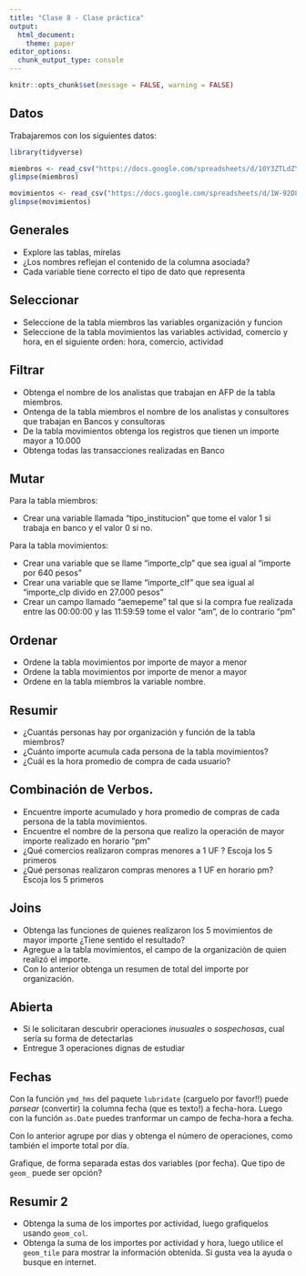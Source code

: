 ```yaml
---
title: "Clase 8 - Clase práctica"
output:
  html_document:
    theme: paper
editor_options: 
  chunk_output_type: console
---
```


```r
knitr::opts_chunk$set(message = FALSE, warning = FALSE)
```

## Datos

Trabajaremos con los siguientes datos:

```r
library(tidyverse)

miembros <- read_csv("https://docs.google.com/spreadsheets/d/10Y3ZTLdZYFLepakSb2NzeN4ZZ_I2SpMVsgy98DGd_oA/export?format=csv&id=10Y3ZTLdZYFLepakSb2NzeN4ZZ_I2SpMVsgy98DGd_oA&gid=1401112230")
glimpse(miembros)

movimientos <- read_csv("https://docs.google.com/spreadsheets/d/1W-92D8z49CFqynp-nz-C_jGGvhB5np2sLObjaGWTqSk/export?format=csv&id=1W-92D8z49CFqynp-nz-C_jGGvhB5np2sLObjaGWTqSk&gid=1376337386")
glimpse(movimientos)
```

## Generales

- Explore las tablas, mírelas
- ¿Los nombres reflejan el contenido de la columna asociada?
- Cada variable tiene correcto el tipo de dato que representa


## Seleccionar

- Seleccione de la tabla miembros las variables organización y funcion
- Seleccione de la tabla movimientos las variables actividad, comercio y hora, en el siguiente orden: hora, comercio, actividad

## Filtrar

- Obtenga el nombre de los analistas que trabajan en AFP de la tabla miembros.
- Ontenga de la tabla miembros el nombre de los analistas y consultores que trabajan en Bancos y consultoras
- De la tabla movimientos obtenga los registros que tienen un importe mayor a 10.000
- Obtenga todas las transacciones realizadas en Banco

## Mutar

Para la tabla miembros:

- Crear una variable llamada "tipo_institucion" que tome el valor 1 si trabaja en banco y el valor 0 si no. 

Para la tabla movimientos:

- Crear una variable que se llame "importe_clp" que sea igual al "importe por 640 pesos"
- Crear una variable que se llame "importe_clf" que sea igual al "importe_clp divido en 27.000 pesos"
- Crear un campo llamado "aemepeme" tal que si la compra fue realizada entre las 00:00:00 y las 11:59:59 tome el valor "am", de lo contrario "pm"

## Ordenar

- Ordene la tabla movimientos por importe de mayor a menor
- Ordene la tabla movimientos por importe de menor a mayor
- Ordene en la tabla miembros la variable nombre. 

## Resumir

- ¿Cuantás personas hay por organización y función de la tabla miembros?
- ¿Cuánto importe acumula cada persona de la tabla movimientos? 
- ¿Cuál es la hora promedio de compra de cada usuario?
  
## Combinación de Verbos. 

- Encuentre importe acumulado y hora promedio de compras de cada persona de la tabla movimientos.
- Encuentre el nombre de la persona que realizo la operación de mayor importe realizado en horario "pm"
- ¿Qué comercios realizaron compras menores a 1 UF ? Escoja los 5 primeros
- ¿Qué personas realizaron compras menores a 1 UF en horario pm? Escoja los 5 primeros

## Joins

- Obtenga las funciones de quienes realizaron los 5 movimientos de mayor  importe ¿Tiene sentido el resultado?
- Agregue a la tabla movimientos, el campo de la organizaciòn de quien realizó el importe. 
- Con lo anterior obtenga un resumen de total del importe por organización.

## Abierta

- Si le solicitaran descubrir operaciones _inusuales_ o _sospechosas_, cual sería su forma de detectarlas
- Entregue 3 operaciones dignas de estudiar

## Fechas

Con la función `ymd_hms` del paquete `lubridate` (carguelo por favor!!) puede _parsear_ (convertir) la columna
fecha (que es texto!) a fecha-hora. Luego con la función `as.Date` puedes tranformar un campo de fecha-hora a fecha.

Con lo anterior agrupe por dias y obtenga el número de operaciones, como también el importe total 
por día.

Grafique, de forma separada estas dos variables (por fecha). Que tipo de `geom_` puede ser opción?

## Resumir 2

- Obtenga la suma de los importes por actividad, luego grafìquelos usando `geom_col`.
- Obtenga la suma de los importes por actividad y hora, luego utilice el `geom_tile` para 
mostrar la información obtenida. Si gusta vea la ayuda o busque en internet.
